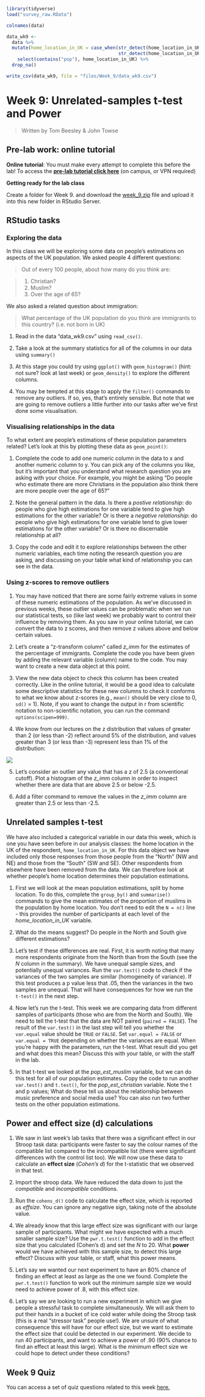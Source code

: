 ```r
library(tidyverse)
load("survey_raw.RData")

colnames(data)

data_wk9 <- 
  data %>% 
  mutate(home_location_in_UK = case_when(str_detect(home_location_in_UK, "North") ~ "North",
                                         str_detect(home_location_in_UK, "South") ~ "South")) %>% 
    select(contains("pop"), home_location_in_UK) %>% 
  drop_na()

write_csv(data_wk9, file = "files/Week_9/data_wk9.csv")

```

# Week 9: Unrelated-samples t-test and Power

> Written by Tom Beesley & John Towse

## Pre-lab work: online tutorial

**Online tutorial**: You must make every attempt to complete this before the lab! To access the [**pre-lab tutorial click here**](https://ma-rconnect.lancs.ac.uk/Week_9_LabPrep){target="_blank"} (on campus, or VPN required)

**Getting ready for the lab class**

Create a folder for Week 9. and download the [week_9.zip](files/Week_9/week_9.zip) file and upload it into this new folder in RStudio Server.

## RStudio tasks

### Exploring the data

In this class we will be exploring some data on people's estimations on aspects of the UK population. We asked people 4 different questions:

> Out of every 100 people, about how many do you think are:

> 1.  Christian?
> 2.  Muslim?
> 3.  Over the age of 65?

We also asked a related question about immigration:

> What percentage of the UK population do you think are immigrants to this country? (i.e. not born in UK)

1.  Read in the data "data_wk9.csv" using `read_csv()`.

2.  Take a look at the summary statistics for all of the columns in our data using `summary()`

3.  At this stage you could try using `ggplot()` with `geom_histogram()` (hint: not sure? look at last week) or `geom_density()` to explore the different columns.

4.  You may be tempted at this stage to apply the `filter()` commands to remove any outliers. If so, yes, that's entirely sensible. But note that we are going to remove outliers a little further into our tasks after we've first done some visualisation.

### Visualising relationships in the data

To what extent are people's estimations of these population parameters related? Let's look at this by plotting these data as `geom_point()`:

1.  Complete the code to add one numeric column in the data to x and another numeric column to y. You can pick any of the columns you like, but it's important that you understand what research question you are asking with your choice. For example, you might be asking "Do people who estimate there are more Christians in the population also think there are more people over the age of 65?"

2.  Note the general pattern in the data. Is there a *postive relationship*: do people who give high estimations for one variable tend to give high estimations for the other variable? Or is there a *negative relationship*: do people who give high estimations for one variable tend to give lower estimations for the other variable? Or is there no discernable relationship at all?

3.  Copy the code and edit it to explore relationships between the other numeric variables, each time noting the research question you are asking, and discussing on your table what kind of relationship you can see in the data.

### Using z-scores to remove outliers

1.  You may have noticed that there are some fairly extreme values in some of these numeric estimations of the population. As we've discussed in previous weeks, these outlier values can be problematic when we run our statistical tests, so (like last week) we probably want to control their influence by removing them. As you saw in your online tutorial, we can convert the data to z scores, and then remove z values above and below certain values.

2.  Let's create a "z-transform column" called *z_imm* for the estimates of the percentage of immigrants. Complete the code you have been given by adding the relevant variable (column) name to the code. You may want to create a new data object at this point.

3.  View the new data object to check this column has been created correctly. Like in the online tutorial, it would be a good idea to calculate some descriptive statistics for these new columns to check it conforms to what we know about z-scores (e.g., `mean()` should be very close to 0, `sd()` = 1). Note, if you want to change the output in r from scientific notation to non-scientific notation, you can run the command `options(scipen=999)`.

4.  We know from our lectures on the z distribution that values of greater than 2 (or less than -2) reflect around 5% of the distribution, and values greater than 3 (or less than -3) represent less than 1% of the distribution:

![](files/Week_9/z_score_figure.png)

5.  Let's consider an outlier any value that has a z of 2.5 (a conventional cutoff). Plot a histogram of the *z_imm* column in order to inspect whether there are data that are above 2.5 or below -2.5.

6.  Add a filter command to remove the values in the *z_imm* column are greater than 2.5 or less than -2.5.

## Unrelated samples t-test

We have also included a categorical variable in our data this week, which is one you have seen before in our analysis classes: the home location in the UK of the respondent, `home_location_in_UK`. For this data object we have included only those responses from those people from the "North" (NW and NE) and those from the "South" (SW and SE). Other respondents from elsewhere have been removed from the data. We can therefore look at whether people's home location determines their population estimations.

1.  First we will look at the mean population estimations, split by home location. To do this, complete the `group_by()` and `summarise()` commands to give the mean estimates of the proportion of muslims in the population by home location. You don't need to edit the `N = n()` line - this provides the number of participants at each level of the *home_location_in_UK* variable.

2.  What do the means suggest? Do people in the North and South give different estimations?

3.  Let's test if these differences are real. First, it is worth noting that many more respondents originate from the North than from the South (see the *N* column in the summary). We have unequal sample sizes, and potentially unequal variances. Run the `var.test()` code to check if the variances of the two samples are similar (homogeneity of variance). If this test produces a p value less that .05, then the variances in the two samples are unequal. That will have consequences for how we run the `t-test()` in the next step.

4.  Now let's run the t-test. This week we are comparing data from different samples of participants (those who are from the North and South). We need to tell the t-test that the data are NOT paired (`paired = FALSE`). The result of the `var.test()` in the last step will tell you whether the `var.equal` value should be `TRUE` or `FALSE`. Set `var.equal = FALSE` or `var.equal = TRUE` depending on whether the variances are equal. When you're happy with the parameters, run the t-test. What result did you get and what does this mean? Discuss this with your table, or with the staff in the lab.

5.  In that t-test we looked at the *pop_est_muslim* variable, but we can do this test for all of our population estimates. Copy the code to run another `var.test()` and `t.test()`, for the *pop_est_christian* variable. Note the t and p values; What do these tell us about the relationship between music preference and social media use? You can also run two further tests on the other population estimations.

## Power and effect size (d) calculations

1.  We saw in last week's lab tasks that there was a significant effect in our Stroop task data: participants were faster to say the colour names of the compatible list compared to the incompatible list (there were significant differences with the control list too). We will now use these data to calculate an **effect size** (*Cohen's d*) for the t-statistic that we observed in that test.

2.  Import the stroop data. We have reduced the data down to just the *compatible* and *incompatible* conditions.

3.  Run the `cohens_d()` code to calculate the effect size, which is reported as *effsize*. You can ignore any negative sign, taking note of the absolute value.

4.  We already know that this large effect size was significant with our large sample of participants. What might we have expected with a much smaller sample size? Use the `pwr.t.test()` function to add in the effect size that you calculated (Cohen's d) and set the *N* to 20. What **power** would we have achieved with this sample size, to detect this large effect? Discuss with your table, or staff, what this power means.

5.  Let's say we wanted our next experiment to have an 80% chance of finding an effect at least as large as the one we found. Complete the `pwr.t.test()` function to work out the minimum sample size we would need to achieve power of .8, with this effect size.

6.  Let's say we are looking to run a new experiment in which we give people a stressful task to complete simultaneously. We will ask them to put their hands in a bucket of ice cold water while doing the Stroop task (this is a real "stressor task" people use!). We are unsure of what consequence this will have for our effect size, but we want to estimate the effect size that could be detected in our experiment. We decide to run 40 participants, and want to achieve a power of .90 (90% chance to find an effect at least this large). What is the minimum effect size we could hope to detect under these conditions?

## Week 9 Quiz

You can access a set of quiz questions related to this week [here.](https://ma-rconnect.lancs.ac.uk/PSYC121_2022_Week_9_quiz/){target="_blank"}

